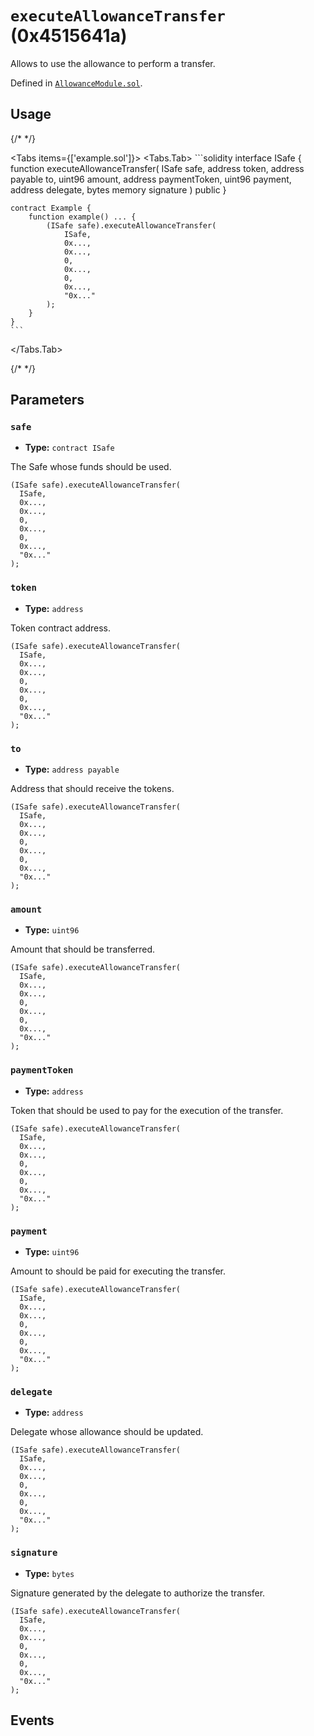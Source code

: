 



# `executeAllowanceTransfer` (0x4515641a)



Allows to use the allowance to perform a transfer.




Defined in [`AllowanceModule.sol`](https://github.com/safe-global/safe-modules/tree/allowance/v0.1.1/modules/allowances/contracts/AllowanceModule.sol#L152).


## Usage

{/* <!-- vale off --> */}

<Tabs items={['example.sol']}>
  <Tabs.Tab>
    ```solidity
    interface ISafe {
        function executeAllowanceTransfer(
            ISafe safe,
            address token,
            address payable to,
            uint96 amount,
            address paymentToken,
            uint96 payment,
            address delegate,
            bytes memory signature
        ) public
    }

    contract Example {
        function example() ... {
            (ISafe safe).executeAllowanceTransfer(
                ISafe,
                0x...,
                0x...,
                0,
                0x...,
                0,
                0x...,
                "0x..."
            );
        }
    }
    ```
  </Tabs.Tab>
</Tabs>

{/* <!-- vale on --> */}



## Parameters

### `safe`

  - **Type:** `contract ISafe`

  The Safe whose funds should be used.

  ```solidity focus=2
  (ISafe safe).executeAllowanceTransfer(
    ISafe,
    0x...,
    0x...,
    0,
    0x...,
    0,
    0x...,
    "0x..."
  );
  ```


### `token`

  - **Type:** `address`

  Token contract address.

  ```solidity focus=3
  (ISafe safe).executeAllowanceTransfer(
    ISafe,
    0x...,
    0x...,
    0,
    0x...,
    0,
    0x...,
    "0x..."
  );
  ```


### `to`

  - **Type:** `address payable`

  Address that should receive the tokens.

  ```solidity focus=4
  (ISafe safe).executeAllowanceTransfer(
    ISafe,
    0x...,
    0x...,
    0,
    0x...,
    0,
    0x...,
    "0x..."
  );
  ```


### `amount`

  - **Type:** `uint96`

  Amount that should be transferred.

  ```solidity focus=5
  (ISafe safe).executeAllowanceTransfer(
    ISafe,
    0x...,
    0x...,
    0,
    0x...,
    0,
    0x...,
    "0x..."
  );
  ```


### `paymentToken`

  - **Type:** `address`

  Token that should be used to pay for the execution of the transfer.

  ```solidity focus=6
  (ISafe safe).executeAllowanceTransfer(
    ISafe,
    0x...,
    0x...,
    0,
    0x...,
    0,
    0x...,
    "0x..."
  );
  ```


### `payment`

  - **Type:** `uint96`

  Amount to should be paid for executing the transfer.

  ```solidity focus=7
  (ISafe safe).executeAllowanceTransfer(
    ISafe,
    0x...,
    0x...,
    0,
    0x...,
    0,
    0x...,
    "0x..."
  );
  ```


### `delegate`

  - **Type:** `address`

  Delegate whose allowance should be updated.

  ```solidity focus=8
  (ISafe safe).executeAllowanceTransfer(
    ISafe,
    0x...,
    0x...,
    0,
    0x...,
    0,
    0x...,
    "0x..."
  );
  ```


### `signature`

  - **Type:** `bytes`

  Signature generated by the delegate to authorize the transfer.

  ```solidity focus=9
  (ISafe safe).executeAllowanceTransfer(
    ISafe,
    0x...,
    0x...,
    0,
    0x...,
    0,
    0x...,
    "0x..."
  );
  ```




## Events

<PayAllowanceTransfer />
<ExecuteAllowanceTransfer />

